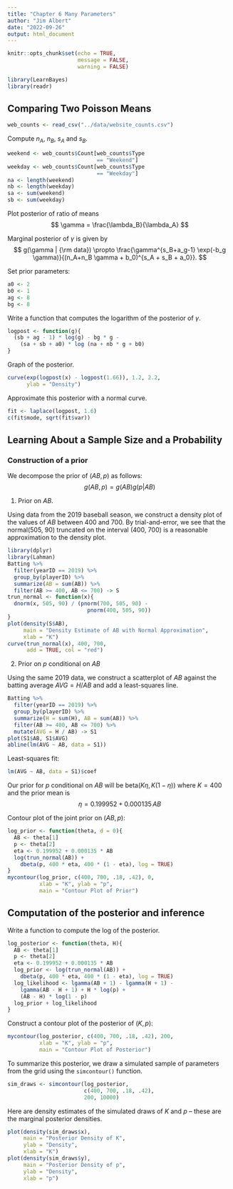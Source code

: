 ```yaml
---
title: "Chapter 6 Many Parameters"
author: "Jim Albert"
date: "2022-09-26"
output: html_document
---
```


```r
knitr::opts_chunk$set(echo = TRUE,
                      message = FALSE,
                      warning = FALSE)
```

```r
library(LearnBayes)
library(readr)
```

## Comparing Two Poisson Means

```r
web_counts <- read_csv("../data/website_counts.csv")
```

Compute $n_A$, $n_B$, $s_A$ and $s_B$.

```r
weekend <- web_counts$Count[web_counts$Type 
                            == "Weekend"]
weekday <- web_counts$Count[web_counts$Type 
                            == "Weekday"]
na <- length(weekend)
nb <- length(weekday)
sa <- sum(weekend)
sb <- sum(weekday)
```

Plot posterior of ratio of means 
$$
\gamma = \frac{\lambda_B}{\lambda_A}
$$

Marginal posterior of $\gamma$ is given by
$$
g(\gamma | {\rm data}) \propto \frac{\gamma^{s_B+a_g-1} \exp(-b_g \gamma)}{(n_A+n_B \gamma + b_0)^{s_A + s_B + a_0}}.
$$

Set prior parameters:

```r
a0 <- 2
b0 <- 1
ag <- 8
bg <- 8
```

Write a function that computes the logarithm of the posterior of $\gamma$.

```r
logpost <- function(g){
  (sb + ag - 1) * log(g) - bg * g - 
    (sa + sb + a0) * log (na + nb * g + b0)
}
```
Graph of the posterior.

```r
curve(exp(logpost(x) - logpost(1.66)), 1.2, 2.2,
      ylab = "Density")
```

Approximate this posterior with a normal curve.

```r
fit <- laplace(logpost, 1.6)
c(fit$mode, sqrt(fit$var))
```

## Learning About a Sample Size and a Probability

### Construction of a prior

We decompose the prior of $(AB, p)$ as follows:
$$
g(AB, p) = g(AB) g(p | AB)
$$

1.  Prior on $AB$.

Using data from the 2019 baseball season, we construct a density plot of the values of $AB$ between 400 and 700.  By trial-and-error, we see that the normal(505, 90) truncated on the interval (400, 700) is a reasonable approximation to the density plot.


```r
library(dplyr)
library(Lahman)
Batting %>% 
  filter(yearID == 2019) %>% 
  group_by(playerID) %>% 
  summarize(AB = sum(AB)) %>% 
  filter(AB >= 400, AB <= 700) -> S
trun_normal <- function(x){
  dnorm(x, 505, 90) / (pnorm(700, 505, 90) - 
                         pnorm(400, 505, 90))
}
plot(density(S$AB),
     main = "Density Estimate of AB with Normal Approximation", 
     xlab = "K")
curve(trun_normal(x), 400, 700,
      add = TRUE, col = "red")
```

2.  Prior on $p$ conditional on $AB$

Using the same 2019 data, we construct a scatterplot of $AB$ against the batting average $AVG = H / AB$ and add a least-squares line.

```r
Batting %>% 
  filter(yearID == 2019) %>% 
  group_by(playerID) %>% 
  summarize(H = sum(H), AB = sum(AB)) %>% 
  filter(AB >= 400, AB <= 700) %>% 
  mutate(AVG = H / AB) -> S1
plot(S1$AB, S1$AVG)
abline(lm(AVG ~ AB, data = S1))
```

Least-squares fit:

```r
lm(AVG ~ AB, data = S1)$coef
```
Our prior for $p$ conditional on $AB$ will be beta($K \eta, K (1 - \eta)$) where $K = 400$ and the prior mean is 
$$
\eta = 0.199952 + 0.000135 \,AB
$$

Contour plot of the joint prior on $(AB, p)$:

```r
log_prior <- function(theta, d = 0){
  AB <- theta[1]
  p <- theta[2]
  eta <- 0.199952 + 0.000135 * AB
  log(trun_normal(AB)) +
    dbeta(p, 400 * eta, 400 * (1 - eta), log = TRUE)
}
mycontour(log_prior, c(400, 700, .18, .42), 0,
          xlab = "K", ylab = "p",
          main = "Contour Plot of Prior")
```

## Computation of the posterior and inference

Write a function to compute the log of the posterior.

```r
log_posterior <- function(theta, H){
  AB <- theta[1]
  p <- theta[2]
  eta <- 0.199952 + 0.000135 * AB
  log_prior <- log(trun_normal(AB)) +
    dbeta(p, 400 * eta, 400 * (1 - eta), log = TRUE)
  log_likelihood <- lgamma(AB + 1) - lgamma(H + 1) -
    lgamma(AB - H + 1) + H * log(p) + 
    (AB - H) * log(1 - p)
  log_prior + log_likelihood
}
```

Construct a contour plot of the posterior of $(K, p)$:

```r
mycontour(log_posterior, c(400, 700, .18, .42), 200,
          xlab = "K", ylab = "p",
          main = "Contour Plot of Posterior")
```

To summarize this posterior, we draw a simulated sample of parameters from the grid using the `simcontour()` function.

```r
sim_draws <- simcontour(log_posterior, 
                        c(400, 700, .18, .42), 
                        200, 10000)
```

Here are density estimates of the simulated draws of $K$ and $p$ -- these are the marginal posterior densities.

```r
plot(density(sim_draws$x),
     main = "Posterior Density of K",
     ylab = "Density",
     xlab = "K")
plot(density(sim_draws$y),
     main = "Posterior Density of p",
     ylab = "Density",
     xlab = "p")
```



